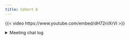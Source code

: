 ```yaml
---
title: Cohort 6
---
```


{{< video https://www.youtube.com/embed/dH72riiXrVI >}}

<details>
<summary> Meeting chat log </summary>

```
00:14:40	SriRam:	From Toronto, Civil Engineer. I use R for infrastructure planning/ GIS. Here coz of the ping 😄 , was not ready with a good computer with mic/audio !
00:15:20	SriRam:	I was with Ryan, Federica on other courses
00:23:21	SriRam:	I think the only caution is about Copyright issues
00:31:32	Ryan Metcalf:	Citation, giving credit back to source. Great comment SriRam.
00:34:33	SriRam:	one = one, in my opinion
00:41:53	Ryan Metcalf:	https://docs.google.com/spreadsheets/d/1_WFY82UxAdvP4GUdZ2luh15quwdO1n0Km3Q0tfYuqvc/edit#gid=0
00:48:35	Arthur Shaw:	The README has a nice step-by-step process at the bottom: https://github.com/r4ds/bookclub-advr#how-to-present. I've not done this myself yet, but it looks fairly straightforward.
00:54:13	lucus w:	Thanks Ryan. Probably {usethis} will be easier. It looks straight forward
01:00:02	Moria W.:	Thank you for sharing that. This has been good!
01:00:08	Vaibhav Janve:	Thank you
01:00:44	Federica Gazzelloni:	hi SriRam we are going..
```
</details>
